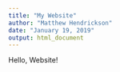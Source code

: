 ---
title: "My Website"
author: "Matthew Hendrickson"
date: "January 19, 2019"
output: html_document
---

Hello, Website!
